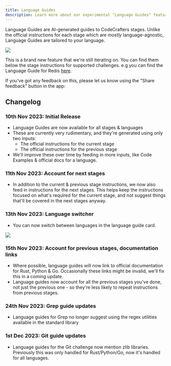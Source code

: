 ```yaml
---
title: Language Guides
description: Learn more about our experimental "Language Guides" feature
---
```


Language Guides are AI-generated guides to CodeCrafters stages. Unlike the official instructions for each
stage which are _mostly_ language-agnostic, Language Guides are tailored to your language.

<Frame>
  <img className="w-full" src="/img/language-guides-feedback-form.png" />
</Frame>

This is a brand new feature that we're still iterating on. You can find them below the stage
instructions for supported challenges. e.g you can find the Language Guide for Redis [here](https://app.codecrafters.io/courses/redis/stages/2).

If you've got any feedback on this, please let us
know using the "Share feedback" button in the app:

## Changelog

### 10th Nov 2023: Initial Release

- Language Guides are now available for all stages & languages
- These are currently very rudimentary, and they're generated using only two inputs:
  - The official instructions for the current stage
  - The official instructions for the previous stage
- We'll improve these over time by feeding in more inputs, like Code Examples & official docs for a language.


### 11th Nov 2023: Account for next stages

- In addition to the current & previous stage instructions,
we now also feed in instructions for the next stages. This 
helps keep the instructions focused on what's required for 
the current stage, and not suggest things that'll be 
covered in the next stages anyway.

### 13th Nov 2023: Language switcher

- You can now switch between languages in the language guide card.

<Frame>
  <img className="w-full" src="/img/language-guides-language-switcher.gif" />
</Frame>

### 15th Nov 2023: Account for previous stages, documentation links

- Where possible, language guides will now link to official documentation for Rust, Python & Go. Occasionally these links might be invalid, we'll fix this in a coming update.
- Language guides now account for all the previous stages you've done, not just the previous one - so they're less likely to repeat instructions from previous stages.

### 24th Nov 2023: Grep guide updates

- Language guides for Grep no longer suggest using the regex utilities available in the standard library

### 1st Dec 2023: Git guide updates

- Language guides for the Git challenge now mention zlib libraries. Previously this was only handled for Rust/Python/Go, now it's handled for all languages.
